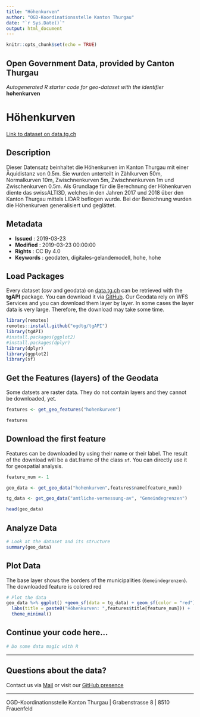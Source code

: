 ```yaml
---
title: "Höhenkurven"
author: "OGD-Koordinationsstelle Kanton Thurgau"
date: "`r Sys.Date()`"
output: html_document
---
```


```r
knitr::opts_chunk$set(echo = TRUE)
```

## Open Government Data, provided by **Canton Thurgau**
*Autogenerated R starter code for geo-dataset with the identifier* **hohenkurven**


# **Höhenkurven**

[Link to dataset on data.tg.ch](https://data.tg.ch/explore/dataset/hohenkurven/information/)

## Description

Dieser Datensatz beinhaltet die Höhenkurven im Kanton Thurgau mit einer Äquidistanz von 0.5m. Sie wurden unterteilt in Zählkurven 50m, Normalkurven 10m, Zwischnenkurven 5m, Zwischnenkurven 1m und Zwischenkurven 0.5m. Als Grundlage für die Berechnung der Höhenkurven diente das swissALTI3D, welches in den Jahren 2017 und 2018 über den Kanton Thurgau mittels LIDAR beflogen wurde. Bei der Berechnung wurden die Höhenkurven generalisiert und geglättet.

## Metadata

- **Issued**                   : 2019-03-23
- **Modified**                 : 2019-03-23 00:00:00
- **Rights**                   : CC By 4.0
- **Keywords**                 : geodaten, digitales-gelandemodell, hohe, hohe

## Load Packages

Every dataset (csv and geodata) on [data.tg.ch](https://data.tg.ch/pages/start/) can be retrieved with the **tgAPI** package. You can download it via [GitHub](https://github.com/ogdtg/tgAPI). Our Geodata rely on WFS Services and you can download them layer by layer. In some cases the layer data is very large. Therefore, the download may take some time.

```r
library(remotes)
remotes::install.github("ogdtg/tgAPI")
library(tgAPI)
#install.packages(ggplot2)
#install.packages(dplyr)
library(dplyr)
library(ggplot2)
library(sf)

```


## Get the Features (layers) of the Geodata

Some datsets are raster data. They do not contain layers and they cannot be downloaded, yet.

```r
features <- get_geo_features("hohenkurven")

features
```


## Download the first feature

Features can be downloaded by using their name or their label. The result of the download will be a dat.frame of the class `sf`. You can directly use it for geospatial analysis.

```r

feature_num <- 1

geo_data <- get_geo_data("hohenkurven",features$name[feature_num])

tg_data <- get_geo_data("amtliche-vermessung-av", "Gemeindegrenzen")

head(geo_data)
```


## Analyze Data

```r

# Look at the dataset and its structure
summary(geo_data)

```


## Plot Data

The base layer shows the borders of the municipalities (`Gemeindegrenzen`). The downloaded feature is colored red

```r

# Plot the data
geo_data %>% ggplot() +geom_sf(data = tg_data) + geom_sf(color = "red") +
  labs(title = paste0("Höhenkurven: ",features$title[feature_num])) +
  theme_minimal()

```


## Continue your code here...


```r
# Do some data magic with R
```

------------------------------------------------------------------------

## Questions about the data?

Contact us via [Mail](mailto:ogd@tg.ch) or visit our [GitHub presence](https://github.com/ogdtg)


------------------------------------------------------------------------

OGD-Koordinationsstelle Kanton Thurgau | Grabenstrasse 8 | 8510 Frauenfeld
